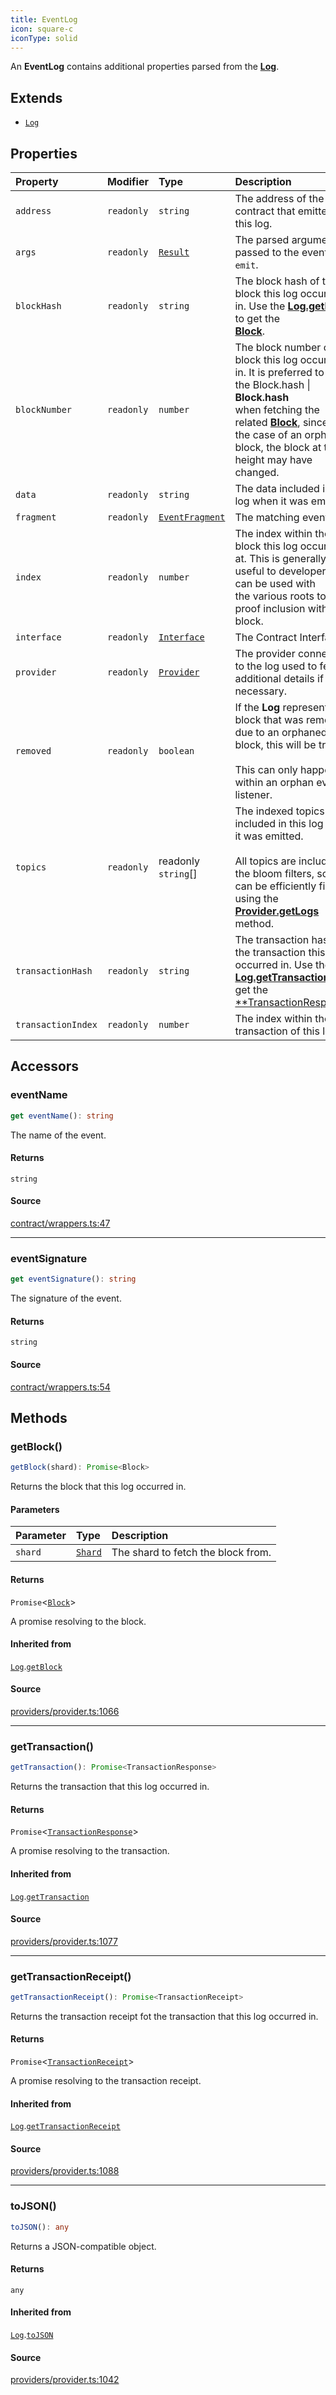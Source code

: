 ```yaml
---
title: EventLog
icon: square-c
iconType: solid
---
```


An **EventLog** contains additional properties parsed from the [**Log**](/sdk/content/classes/Log).

## Extends

- [`Log`](/sdk/content/classes/Log)

## Properties

| Property | Modifier | Type | Description | Inherited from |
| :------ | :------ | :------ | :------ | :------ |
| `address` | `readonly` | `string` | The address of the contract that emitted this log. | [`Log`](/sdk/content/classes/Log).`address` |
| `args` | `readonly` | [`Result`](/sdk/content/classes/Result) | The parsed arguments passed to the event by `emit`. | - |
| `blockHash` | `readonly` | `string` | The block hash of the block this log occurred in. Use the [**Log.getBlock**](/sdk/content/classes/Log#getblock) to get the<br />[**Block**](/sdk/content/classes/Block). | [`Log`](/sdk/content/classes/Log).`blockHash` |
| `blockNumber` | `readonly` | `number` | The block number of the block this log occurred in. It is preferred to use the Block.hash \| **Block.hash**<br />when fetching the related [**Block**](/sdk/content/classes/Block), since in the case of an orphaned block, the block at that<br />height may have changed. | [`Log`](/sdk/content/classes/Log).`blockNumber` |
| `data` | `readonly` | `string` | The data included in this log when it was emitted. | [`Log`](/sdk/content/classes/Log).`data` |
| `fragment` | `readonly` | [`EventFragment`](/sdk/content/classes/EventFragment) | The matching event. | - |
| `index` | `readonly` | `number` | The index within the block this log occurred at. This is generally not useful to developers, but can be used with<br />the various roots to proof inclusion within a block. | [`Log`](/sdk/content/classes/Log).`index` |
| `interface` | `readonly` | [`Interface`](/sdk/content/classes/Interface) | The Contract Interface. | - |
| `provider` | `readonly` | [`Provider`](/sdk/content/interfaces/Provider) | The provider connected to the log used to fetch additional details if necessary. | [`Log`](/sdk/content/classes/Log).`provider` |
| `removed` | `readonly` | `boolean` | If the **Log** represents a block that was removed due to an orphaned block, this will be true.<br /><br />This can only happen within an orphan event listener. | [`Log`](/sdk/content/classes/Log).`removed` |
| `topics` | `readonly` | readonly `string`[] | The indexed topics included in this log when it was emitted.<br /><br />All topics are included in the bloom filters, so they can be efficiently filtered using the<br />[**Provider.getLogs**](/sdk/content/interfaces/Provider#getlogs) method. | [`Log`](/sdk/content/classes/Log).`topics` |
| `transactionHash` | `readonly` | `string` | The transaction hash of the transaction this log occurred in. Use the<br />[**Log.getTransaction**](/sdk/content/classes/Log#gettransaction) to get the<br />[**TransactionResponse](/sdk/content/type-aliases/TransactionResponse). | [`Log`](/sdk/content/classes/Log).`transactionHash` |
| `transactionIndex` | `readonly` | `number` | The index within the transaction of this log. | [`Log`](/sdk/content/classes/Log).`transactionIndex` |

## Accessors

### eventName

```ts
get eventName(): string
```

The name of the event.

#### Returns

`string`

#### Source

[contract/wrappers.ts:47](https://github.com/dominant-strategies/quais.js/blob/c917e0989e665998ec2ac2eca2d080b032686e60/src/contract/wrappers.ts#L47)

***

### eventSignature

```ts
get eventSignature(): string
```

The signature of the event.

#### Returns

`string`

#### Source

[contract/wrappers.ts:54](https://github.com/dominant-strategies/quais.js/blob/c917e0989e665998ec2ac2eca2d080b032686e60/src/contract/wrappers.ts#L54)

## Methods

### getBlock()

```ts
getBlock(shard): Promise<Block>
```

Returns the block that this log occurred in.

#### Parameters

| Parameter | Type | Description |
| :------ | :------ | :------ |
| `shard` | [`Shard`](/sdk/content/enumerations/Shard) | The shard to fetch the block from. |

#### Returns

`Promise`\<[`Block`](/sdk/content/classes/Block)\>

A promise resolving to the block.

#### Inherited from

[`Log`](/sdk/content/classes/Log).[`getBlock`](/sdk/content/classes/Log#getblock)

#### Source

[providers/provider.ts:1066](https://github.com/dominant-strategies/quais.js/blob/c917e0989e665998ec2ac2eca2d080b032686e60/src/providers/provider.ts#L1066)

***

### getTransaction()

```ts
getTransaction(): Promise<TransactionResponse>
```

Returns the transaction that this log occurred in.

#### Returns

`Promise`\<[`TransactionResponse`](/sdk/content/type-aliases/TransactionResponse)\>

A promise resolving to the transaction.

#### Inherited from

[`Log`](/sdk/content/classes/Log).[`getTransaction`](/sdk/content/classes/Log#gettransaction)

#### Source

[providers/provider.ts:1077](https://github.com/dominant-strategies/quais.js/blob/c917e0989e665998ec2ac2eca2d080b032686e60/src/providers/provider.ts#L1077)

***

### getTransactionReceipt()

```ts
getTransactionReceipt(): Promise<TransactionReceipt>
```

Returns the transaction receipt fot the transaction that this log occurred in.

#### Returns

`Promise`\<[`TransactionReceipt`](/sdk/content/classes/TransactionReceipt)\>

A promise resolving to the transaction receipt.

#### Inherited from

[`Log`](/sdk/content/classes/Log).[`getTransactionReceipt`](/sdk/content/classes/Log#gettransactionreceipt)

#### Source

[providers/provider.ts:1088](https://github.com/dominant-strategies/quais.js/blob/c917e0989e665998ec2ac2eca2d080b032686e60/src/providers/provider.ts#L1088)

***

### toJSON()

```ts
toJSON(): any
```

Returns a JSON-compatible object.

#### Returns

`any`

#### Inherited from

[`Log`](/sdk/content/classes/Log).[`toJSON`](/sdk/content/classes/Log#tojson)

#### Source

[providers/provider.ts:1042](https://github.com/dominant-strategies/quais.js/blob/c917e0989e665998ec2ac2eca2d080b032686e60/src/providers/provider.ts#L1042)
